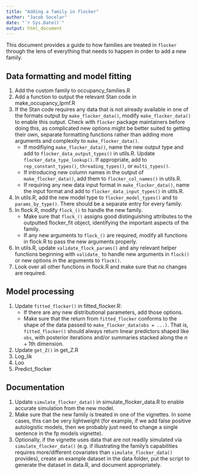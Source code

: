 ```yaml
---
title: "Adding a family in flocker"
author: "Jacob Socolar"
date: "`r Sys.Date()`"
output: html_document
---
```


This document provides a guide to how families are treated in `flocker` through
the lens of everything that needs to happen in order to add a new family.

## Data formatting and model fitting

1. Add the custom family to occupancy_families.R
1. Add a function to output the relevant Stan code in make_occupancy_lpmf.R
1. If the Stan code requires any data that is not already available in one of
the formats output by `make_flocker_data()`, modify `make_flocker_data()` to 
enable this output. Check with `flocker` package maintainers before doing this,
as complicated new options might be better suited to getting their own, separate
formatting functions rather than adding more arguments and complexity to 
`make_flocker_data()`.
   * If modifiying `make_flocker_data()`, name the new output type and add to 
`flocker_data_output_types()` in utils.R. Update `flocker_data_type_lookup()`. 
If appropriate, add to `rep_constant_types()`, `threading_types()`, or 
`multi_types()`.
    * If introducing new column names in the output of `make_flocker_data()`, 
add them to `flocker_col_names()` in utils.R.
    * If requiring any new data input format in `make_flocker_data()`, name the 
input format and add to `flocker_data_input_types()` in utils.R. 
1. In utils.R, add the new model type to `flocker_model_types()` and to 
`params_by_type()`. There should be a separate entry for every family.
1. In flock.R, modify `flock_()` to handle the new family. 
    * Make sure that `flock_()` assigns good distinguishing attributes to the 
outputted flocker_fit object, identifying the important aspects of the family. 
    * If any new arguments to `flock_()` are required, modify all functions in 
flock.R  to pass the new arguments properly.
1. In utils.R, update `validate_flock_params()` and any relevant helper 
functions beginning with `validate_` to handle new arguments in `flock()` or new
options in the arguments to `flock()`.
1. Look over all other functions in flock.R and make sure that no changes
are required.

## Model processing

1. Update `fitted_flocker()` in fitted_flocker.R:
    * If there are any new distributional parameters, add those options.
    * Make sure that the return from `fitted_flocker` conforms to the shape of the
data passed to `make_flocker_data(obs = ...)`. That is, `fitted_flocker()` should 
always return linear predictors shaped like `obs`, with posterior iterations 
and/or summaries stacked along the $n+1$th dimension.
2. Update `get_Z()` in get_Z.R
3. Log_lik
4. Loo
5. Predict_flocker

## Documentation

1. Update `simulate_flocker_data()` in simulate_flocker_data.R to enable 
accurate simulation from the new model.
1. Make sure that the new family is treated in one of the vignettes. In some
cases, this can be very lightweight (for example, if we add false positive
autologistic models, then we probably just need to change a single sentence
in the fp models vignette).
1. Optionally, if the vignette uses data that are not readily simulated via
`simulate_flocker_data()` (e.g. if illustrating the family's capabilities
requires more/different covariates than `simulate_flocker_data()` provides),
create an example dataset in the data folder, put the script to generate the
dataset in data.R, and document appropriately.


